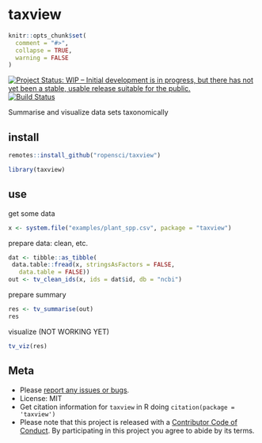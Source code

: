 taxview
=======

```r
knitr::opts_chunk$set(
  comment = "#>",
  collapse = TRUE,
  warning = FALSE
)
```

[![Project Status: WIP – Initial development is in progress, but there has not yet been a stable, usable release suitable for the public.](http://www.repostatus.org/badges/latest/wip.svg)](http://www.repostatus.org/#wip)
[![Build Status](https://travis-ci.org/ropensci/taxview.svg?branch=master)](https://travis-ci.org/ropensci/taxview)

Summarise and visualize data sets taxonomically

## install

```r
remotes::install_github("ropensci/taxview")
```

```r
library(taxview)
```

## use

get some data

```r
x <- system.file("examples/plant_spp.csv", package = "taxview")
```

prepare data: clean, etc.

```r
dat <- tibble::as_tibble(
 data.table::fread(x, stringsAsFactors = FALSE, 
   data.table = FALSE))
out <- tv_clean_ids(x, ids = dat$id, db = "ncbi")
```

prepare summary

```r
res <- tv_summarise(out)
res
```

visualize (NOT WORKING YET)

```r
tv_viz(res)
```

## Meta

* Please [report any issues or bugs](https://github.com/ropensci/taxview/issues).
* License: MIT
* Get citation information for `taxview` in R doing `citation(package = 'taxview')`
* Please note that this project is released with a [Contributor Code of Conduct](CODE_OF_CONDUCT.md).
By participating in this project you agree to abide by its terms.
